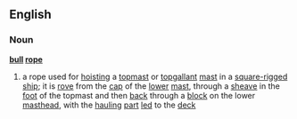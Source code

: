==English==
===Noun===
'''[[bull]] [[rope]]'''
#{{nautical}} a rope used for [[hoisting]] a [[topmast]] or [[topgallant]] [[mast]] in a [[square-rigged]] [[ship]]; it is [[rove]] from the [[cap]] of the [[lower]] [[mast]], through a [[sheave]] in the [[foot]] of the topmast and then [[back]] through a [[block]] on the lower [[masthead]], with the [[hauling]] [[part]] [[led]] to the [[deck]]